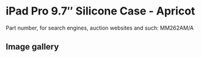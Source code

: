 
# iPad Pro 9.7″ Silicone Case - Apricot

Part number, for search engines, auction websites and such: MM262AM/A

## Image gallery

<div style={{ width: "768px" }}>
  <GalleryComponent
    images={[
      {
        original: "/everysource/MM262.png",
        thumbnail: "/everypreview/MM262.png",
      },
      {
        original: "/everysource/MM262_AV1_GOLD.png",
        thumbnail: "/everypreview/MM262_AV1_GOLD.png",
      },
      {
        original: "/everysource/MM262_AV1_ROSEGOLD.png",
        thumbnail: "/everypreview/MM262_AV1_ROSEGOLD.png",
      },
      {
        original: "/everysource/MM262_AV1_SILVER.png",
        thumbnail: "/everypreview/MM262_AV1_SILVER.png",
      },
      {
        original: "/everysource/MM262_AV1_SPACE_GRAY.png",
        thumbnail: "/everypreview/MM262_AV1_SPACE_GRAY.png",
      },
      {
        original: "/everysource/MM262_AV2.png",
        thumbnail: "/everypreview/MM262_AV2.png",
      },
      {
        original: "/everysource/MM262_AV3.png",
        thumbnail: "/everypreview/MM262_AV3.png",
      },
      {
        original: "/everysource/MM262_AV4.png",
        thumbnail: "/everypreview/MM262_AV4.png",
      }
    ]}
  />
</div>